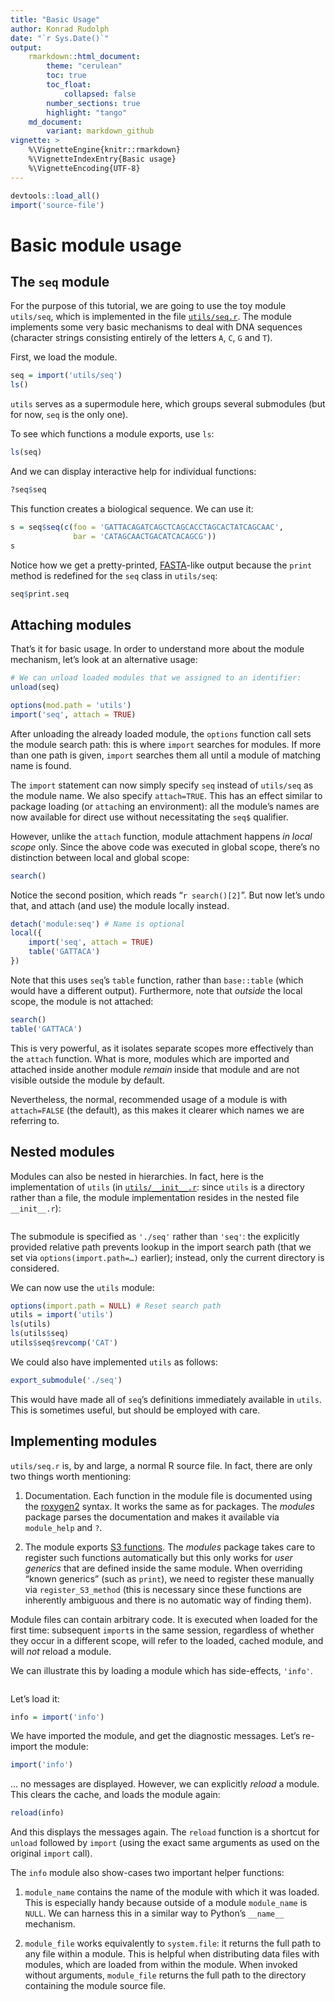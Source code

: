 ```yaml
---
title: "Basic Usage"
author: Konrad Rudolph
date: "`r Sys.Date()`"
output:
    rmarkdown::html_document:
        theme: "cerulean"
        toc: true
        toc_float:
            collapsed: false
        number_sections: true
        highlight: "tango"
    md_document:
        variant: markdown_github
vignette: >
    %\VignetteEngine{knitr::rmarkdown}
    %\VignetteIndexEntry{Basic usage}
    %\VignetteEncoding{UTF-8}
---
```

```r
devtools::load_all()
import('source-file')
```

# Basic module usage

## The `seq` module

For the purpose of this tutorial, we are going to use the toy module
`utils/seq`, which is implemented in the file [`utils/seq.r`](utils/seq.r).
The module implements some very basic mechanisms to deal with DNA sequences
(character strings consisting entirely of the letters `A`, `C`, `G` and `T`).

First, we load the module.

```r
seq = import('utils/seq')
ls()
```

`utils` serves as a supermodule here, which groups several submodules (but for
now, `seq` is the only one).

To see which functions a module exports, use `ls`:

```r
ls(seq)
```

And we can display interactive help for individual functions:

```r
?seq$seq
```

This function creates a biological sequence. We can use it:

```r
s = seq$seq(c(foo = 'GATTACAGATCAGCTCAGCACCTAGCACTATCAGCAAC',
              bar = 'CATAGCAACTGACATCACAGCG'))
s
```

Notice how we get a pretty-printed,
[FASTA](http://en.wikipedia.org/wiki/FASTA_format)-like output because the
`print` method is redefined for the `seq` class in `utils/seq`:

```r
seq$print.seq
```

## Attaching modules

That’s it for basic usage. In order to understand more about the module
mechanism, let’s look at an alternative usage:

```r
# We can unload loaded modules that we assigned to an identifier:
unload(seq)

options(mod.path = 'utils')
import('seq', attach = TRUE)
```

After unloading the already loaded module, the `options` function call sets
the module search path: this is where `import` searches for modules. If more
than one path is given, `import` searches them all until a module of matching
name is found.

The `import` statement can now simply specify `seq` instead of `utils/seq` as
the module name. We also specify `attach=TRUE`. This has an effect similar to
package loading (or `attach`ing an environment): all the module’s names are
now available for direct use without necessitating the `seq$` qualifier.

However, unlike the `attach` function, module attachment happens *in local
scope* only. Since the above code was executed in global scope, there’s no
distinction between local and global scope:

```r
search()
```

Notice the second position, which reads “`r search()[2]`”. But now let’s undo
that, and attach (and use) the module locally instead.

```r
detach('module:seq') # Name is optional
local({
    import('seq', attach = TRUE)
    table('GATTACA')
})
```

Note that this uses `seq`’s `table` function, rather than `base::table` (which
would have a different output). Furthermore, note that *outside* the local
scope, the module is not attached:

```r
search()
table('GATTACA')
```

This is very powerful, as it isolates separate scopes more effectively than
the `attach` function. What is more, modules which are imported and attached
inside another module *remain* inside that module and are not visible outside
the module by default.

Nevertheless, the normal, recommended usage of a module is with `attach=FALSE`
(the default), as this makes it clearer which names we are referring to.

## Nested modules

Modules can also be nested in hierarchies. In fact, here is the implementation
of `utils` (in [`utils/__init__.r`](utils/__init__.r): since `utils` is a
directory rather than a file, the module implementation resides in the nested
file `__init__.r`):

```r
```

The submodule is specified as `'./seq'` rather than `'seq'`: the
explicitly provided relative path prevents lookup in the import search path
(that we set via `options(import.path=…)` earlier); instead, only the current
directory is considered.

We can now use the `utils` module:

```r
options(import.path = NULL) # Reset search path
utils = import('utils')
ls(utils)
ls(utils$seq)
utils$seq$revcomp('CAT')
```

We could also have implemented `utils` as follows:

```r
export_submodule('./seq')
```

This would have made all of `seq`’s definitions immediately available in
`utils`. This is sometimes useful, but should be employed with care.

## Implementing modules

`utils/seq.r` is, by and large, a normal R source file. In fact, there are only
two things worth mentioning:

1. Documentation. Each function in the module file is documented using the
   [roxygen2](http://cran.r-project.org/web/packages/roxygen2/index.html)
   syntax. It works the same as for packages. The *modules* package parses the
   documentation and makes it available via `module_help` and `?`.

2. The module exports [S3 functions](http://adv-r.had.co.nz/S3.html). The
   *modules* package takes care to register such functions automatically but
   this only works for *user generics* that are defined inside the same module.
   When overriding “known generics” (such as `print`), we need to register
   these manually via `register_S3_method` (this is necessary since these
   functions are inherently ambiguous and there is no automatic way of finding
   them).

Module files can contain arbitrary code. It is executed when loaded for the
first time: subsequent `import`s in the same session, regardless of whether they
occur in a different scope, will refer to the loaded, cached module, and will
*not* reload a module.

We can illustrate this by loading a module which has side-effects, `'info'`.

```r
```

Let’s load it:

```r
info = import('info')
```

We have imported the module, and get the diagnostic messages. Let’s re-import
the module:

```r
import('info')
```

… no messages are displayed. However, we can explicitly *reload* a module. This
clears the cache, and loads the module again:

```r
reload(info)
```

And this displays the messages again. The `reload` function is a shortcut for
`unload` followed by `import` (using the exact same arguments as used on the
original `import` call).

The `info` module also show-cases two important helper functions:

1. `module_name` contains the name of the module with which it was loaded. This
   is especially handy because outside of a module `module_name` is `NULL`. We
   can harness this in a similar way to Python’s `__name__` mechanism.

2. `module_file` works equivalently to `system.file`: it returns the full path
   to any file within a module. This is helpful when distributing data files
   with modules, which are loaded from within the module. When invoked without
   arguments, `module_file` returns the full path to the directory containing
   the module source file.
